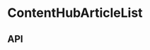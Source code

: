
<Meta
  title="Components/ContentHubArticleList"
  component={ContentHubArticleList}
/>

# ContentHubArticleList

<Canvas>
  <Story name="Base component">
    <Podium transition="fade">
      <ContentHubArticleList
        articles={ContentHubArticleListFixture.articles.slice(
          0,
          knobs.select('number', [1, 2, 3, 4], 4, 'Presentation'),
        )}
        isFirstGroup={false}
        pattern={knobs.select('pattern', [0, 1], 0, 'Presentation')}
      />
    </Podium>
  </Story>
</Canvas>

## API

<ArgsTable of={ContentHubArticleList} />

